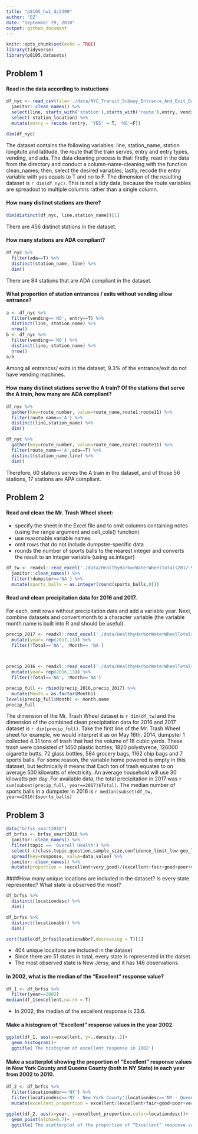 ```yaml
---
title: "p8105_hw1_dz2399"
author: "DZ"
date: "September 29, 2018"
output: github_document
---
```


```r
knitr::opts_chunk$set(echo = TRUE)
library(tidyverse)
library(p8105.datasets)
```

## Problem 1

#### Read in the data according to instuctions
```r
df_nyc <- read_csv(file='./data/NYC_Transit_Subway_Entrance_And_Exit_Data.csv') %>%
  janitor::clean_names() %>%
  select(line, starts_with('station'),starts_with('route'),entry, vending,ada,entrance_type) %>% 
  select(-station_location) %>% 
  mutate(entry = recode (entry, 'YES' = T, 'NO'=F))

dim(df_nyc)
```

 The dataset contains the following variables: line, station_name, station longitute and latitude, the route that the train serves, entry and entry types, vending, and ada. The data cleaning process is that: firstly, read in the data from the directory and conduct a column-name-cleaning with the function clean_names; then, select the desired variables; lastly, recode the entry variable with yes equals to T and no to F. The dimension of the resulting dataset is `r dim(df_nyc)`. This is not a tidy data, because the route variables are spreadout to multiple columns rather than a single column.

#### How many distinct stations are there?
```r
dim(distinct(df_nyc, line,station_name))[1]
```
There are 456 distinct stations in the dataset.

#### How many stations are ADA compliant?
```r
df_nyc %>% 
  filter(ada==T) %>% 
  distinct(station_name, line) %>% 
  dim()
```
There are 84 stations that are ADA compliant in the dataset.

#### What proportion of station entrances / exits without vending allow entrance?
```r
a <- df_nyc %>% 
  filter(vending=='NO', entry==T) %>% 
  distinct(line, station_name) %>% 
  nrow()
b <- df_nyc %>% 
  filter(vending=='NO') %>% 
  distinct(line, station_name) %>% 
  nrow()
a/b
```
Among all entrancss/ exits  in the dataset, 9.3% of the entrance/exit do not have vending machines.

#### How many distinct stations serve the A train? Of the stations that serve the A train, how many are ADA compliant?
```r
df_nyc %>% 
  gather(key=route_number, value=route_name,route1:route11) %>% 
  filter(route_name=='A') %>% 
  distinct(line,station_name) %>% 
  dim()

df_nyc %>% 
  gather(key=route_number, value=route_name,route1:route11) %>% 
  filter(route_name=='A',ada==T) %>% 
  distinct(station_name,line) %>% 
  dim()
```
Therefore, 60 stations serves the A train in the dataset, and of those 56 stations, 17 stations are APA compliant. 

## Problem 2

#### Read and clean the Mr. Trash Wheel sheet:

* specify the sheet in the Excel file and to omit columns containing notes (using the range argument and  cell_cols() function)
* use reasonable variable names
* omit rows that do not include dumpster-specific data
* rounds the number of sports balls to the nearest integer and converts the result to an integer variable (using  as.integer)

```r
df_tw <- readxl::read_excel('./data/HealthyHarborWaterWheelTotals2017-9-26.xlsx',range='A2:N258') %>% 
  janitor::clean_names() %>% 
  filter(!dumpster=='NA') %>% 
  mutate(sports_balls = as.integer(round(sports_balls,0)))
```

#### Read and clean precipitation data for 2016 and 2017. 
For each, omit rows without precipitation data and add a variable year. Next, combine datasets and convert month to a character variable (the variable month.name is built into R and should be useful).
```r
precip_2017 <- readxl::read_excel('./data/HealthyHarborWaterWheelTotals2017-9-26.xlsx', sheet=3, range = 'A2:B15') %>% 
  mutate(year= rep(2017,13)) %>% 
  filter(!Total=='NA', !Month== 'NA') 
  


precip_2016 <- readxl::read_excel('./data/HealthyHarborWaterWheelTotals2017-9-26.xlsx',sheet=4, range = 'A2:B15') %>% 
  mutate(year= rep(2016,13)) %>% 
  filter(!Total=='NA', !Month=='NA')

precip_full <- rbind(precip_2016,precip_2017) %>% 
  mutate(Month = as.factor(Month))
levels(precip_full$Month) <- month.name
precip_full
```

The dimension of the Mr. Trash Wheel dataset is `r dim(df_tw)`and the dimension of the combined clean precipitation data for 2016 and 2017 dataset is `r dim(precip_full)`. Take the first line of the Mr. Trash Wheel sheet for example, we would interpret it as on May 16th, 2014, dumpster 1 collected 4.31 tons of trash that had the volume of 18 cubic yards. These trash were consisted of 1450 plastic bottles, 1820 polystyrene, 126000 cigarette butts, 72 glass bottles, 584 grocery bags, 1162 chip bags and 7 sports balls. For some reason, the variable home powered is empty in this dataset, but technically it means that Each ton of trash equates to on average 500 kilowatts of electricity.  An average household will use 30 kilowatts per day.
For available data, the total precipitation in 2017 was `r sum(subset(precip_full, year==2017)$Total)`. The median number of sports balls in a dumpster in 2016 is `r median(subset(df_tw, year==2016)$sports_balls) `

## Problem 3
```r
data("brfss_smart2010")
df_brfss <- brfss_smart2010 %>% 
  janitor::clean_names() %>% 
  filter(topic == 'Overall Health') %>% 
  select(-c(class,topic,question,sample_size,confidence_limit_low:geo_location)) %>%
  spread(key=response, value=data_value) %>% 
  janitor::clean_names() %>% 
  mutate(proportion = (excellent+very_good)/(excellent+fair+good+poor+very_good) )
```

####How many unique locations are included in the dataset? Is every state represented?  What state is observed the most?
```r
df_brfss %>% 
  distinct(locationdesc) %>% 
  dim()

df_brfss %>% 
  distinct(locationabbr) %>% 
  dim()

sort(table(df_brfss$locationabbr),decreasing = T)[1]
```
* 404 unique locaitons are included in the dataset
* Since there are 51 states in total, every state is represented in the datset.
* The most observed state is New Jersy, and it has 146 observations.


#### In 2002, what is the median of the “Excellent” response value?
```r
df_1 <- df_brfss %>% 
  filter(year==2002) 
median(df_1$excellent,na.rm = T)
```
* In 2002, the median of the excellent response is 23.6.

#### Make a histogram of “Excellent” response values in the year 2002.
```r
ggplot(df_1, aes(x=excellent, y=..density..))+
  geom_histogram()+
  ggtitle('The histogram of excellent response in 2002')
```

#### Make a scatterplot showing the proportion of “Excellent” response values in New York County and Queens County (both in NY State) in each year from 2002 to 2010.
```r
df_2 <- df_brfss %>% 
  filter(locationabbr=='NY') %>% 
  filter(locationdesc=='NY - New York County'|locationdesc=='NY - Queens County') %>% 
  mutate(excellent_proportion = excellent/(excellent+fair+good+poor+very_good))

ggplot(df_2, aes(x=year, y=excellent_proportion,color=locationdesc))+
  geom_point(alpha=0.7)+
  ggtitle('The scatterplot of the proportion of “Excellent” response values in New York County and Queens County from 2002 to 2010.')
```


